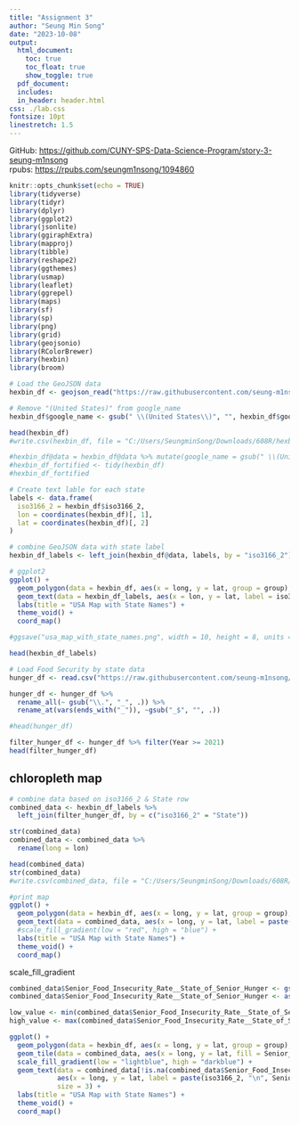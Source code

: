 ---
title: "Assignment 3"  
author: "Seung Min Song"
date: "2023-10-08"
output:  
  html_document:
    toc: true
    toc_float: true
    show_toggle: true
  pdf_document:
  includes:
  in_header: header.html
css: ./lab.css
fontsize: 10pt
linestretch: 1.5
---

GitHub: <https://github.com/CUNY-SPS-Data-Science-Program/story-3-seung-m1nsong>\
rpubs: <https://rpubs.com/seungm1nsong/1094860>


```{r setup, include=FALSE}
knitr::opts_chunk$set(echo = TRUE)
library(tidyverse)
library(tidyr)
library(dplyr)
library(ggplot2)
library(jsonlite)
library(ggiraphExtra)
library(mapproj)
library(tibble)
library(reshape2)
library(ggthemes)
library(usmap)
library(leaflet)
library(ggrepel)
library(maps)
library(sf)
library(sp)
library(png)
library(grid)
library(geojsonio)
library(RColorBrewer)
library(hexbin)
library(broom)
```




```{r}
# Load the GeoJSON data
hexbin_df <- geojson_read("https://raw.githubusercontent.com/seung-m1nsong/608/main/story6/us_states_hexgrid.geojson", what = "sp")

# Remove "(United States)" from google_name
hexbin_df$google_name <- gsub(" \\(United States\\)", "", hexbin_df$google_name)

head(hexbin_df)
#write.csv(hexbin_df, file = "C:/Users/SeungminSong/Downloads/608R/hexbin_df.csv", row.names = FALSE)
```

```{r}
#hexbin_df@data = hexbin_df@data %>% mutate(google_name = gsub(" \\(United States\\)", "", google_name))
#hexbin_df_fortified <- tidy(hexbin_df)
#hexbin_df_fortified 
```

```{r}
# Create text lable for each state
labels <- data.frame(
  iso3166_2 = hexbin_df$iso3166_2,  
  lon = coordinates(hexbin_df)[, 1],   
  lat = coordinates(hexbin_df)[, 2]    
)

# combine GeoJSON data with state label
hexbin_df_labels <- left_join(hexbin_df@data, labels, by = "iso3166_2")

# ggplot2
ggplot() +
  geom_polygon(data = hexbin_df, aes(x = long, y = lat, group = group), fill = "skyblue", color = "white") +
  geom_text(data = hexbin_df_labels, aes(x = lon, y = lat, label = iso3166_2), size = 3) +
  labs(title = "USA Map with State Names") +
  theme_void() +
  coord_map() 

#ggsave("usa_map_with_state_names.png", width = 10, height = 8, units = "in")

head(hexbin_df_labels)
```


```{r}
# Load Food Security by state data
hunger_df <- read.csv("https://raw.githubusercontent.com/seung-m1nsong/608/main/story6/state.csv")

hunger_df <- hunger_df %>%
  rename_all(~ gsub("\\.", "_", .)) %>%
  rename_at(vars(ends_with("_")), ~gsub("_$", "", .))

#head(hunger_df)
```

```{r}
filter_hunger_df <- hunger_df %>% filter(Year >= 2021)
head(filter_hunger_df)
```

## chloropleth map
```{r}

# combine data based on iso3166_2 & State row
combined_data <- hexbin_df_labels %>%
  left_join(filter_hunger_df, by = c("iso3166_2" = "State"))

str(combined_data)
combined_data <- combined_data %>%
  rename(long = lon)

head(combined_data)
str(combined_data)
#write.csv(combined_data, file = "C:/Users/SeungminSong/Downloads/608R/combined_data.csv", row.names = FALSE)
```

```{r}
#print map
ggplot() +
  geom_polygon(data = hexbin_df, aes(x = long, y = lat, group = group), fill = "#8DD3C7", color = "white") +
  geom_text(data = combined_data, aes(x = long, y = lat, label = paste(iso3166_2, "\n", Senior_Food_Insecurity_Rate__State_of_Senior_Hunger)), size = 3) +
  #scale_fill_gradient(low = "red", high = "blue") +
  labs(title = "USA Map with State Names") +
  theme_void() +
  coord_map()
```

scale_fill_gradient
```{r}
combined_data$Senior_Food_Insecurity_Rate__State_of_Senior_Hunger <- gsub("[^0-9.]", "", combined_data$Senior_Food_Insecurity_Rate__State_of_Senior_Hunger)
combined_data$Senior_Food_Insecurity_Rate__State_of_Senior_Hunger <- as.numeric(combined_data$Senior_Food_Insecurity_Rate__State_of_Senior_Hunger)

low_value <- min(combined_data$Senior_Food_Insecurity_Rate__State_of_Senior_Hunger, na.rm = TRUE)
high_value <- max(combined_data$Senior_Food_Insecurity_Rate__State_of_Senior_Hunger, na.rm = TRUE)

ggplot() +
  geom_polygon(data = hexbin_df, aes(x = long, y = lat, group = group), fill = "lightgray", color = "white") +
  geom_tile(data = combined_data, aes(x = long, y = lat, fill = Senior_Food_Insecurity_Rate__State_of_Senior_Hunger), color = "white", alpha = 0.8) +
  scale_fill_gradient(low = "lightblue", high = "darkblue") +
  geom_text(data = combined_data[!is.na(combined_data$Senior_Food_Insecurity_Rate__State_of_Senior_Hunger), ], 
            aes(x = long, y = lat, label = paste(iso3166_2, "\n", Senior_Food_Insecurity_Rate__State_of_Senior_Hunger)), 
            size = 3) +
  labs(title = "USA Map with State Names") +
  theme_void() +
  coord_map()




```
